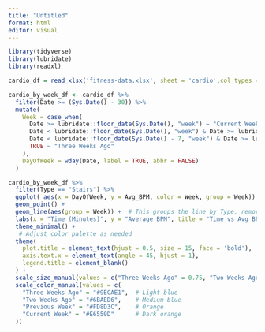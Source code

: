 ```yaml
---
title: "Untitled"
format: html
editor: visual
---
```


```r
library(tidyverse)
library(lubridate)
library(readxl)
```

```r
cardio_df = read_xlsx('fitness-data.xlsx', sheet = 'cardio',col_types = NULL) 
```

```r
cardio_by_week_df <- cardio_df %>% 
  filter(Date >= (Sys.Date() - 30)) %>%
  mutate(
    Week = case_when(
      Date >= lubridate::floor_date(Sys.Date(), "week") ~ "Current Week",
      Date < lubridate::floor_date(Sys.Date(), "week") & Date >= lubridate::floor_date(Sys.Date() - 7, "week") ~ "Previous Week",
      Date < lubridate::floor_date(Sys.Date() - 7, "week") & Date >= lubridate::floor_date(Sys.Date() - 14, "week") ~ "Two Weeks Ago",
      TRUE ~ "Three Weeks Ago"
    ),
    DayOfWeek = wday(Date, label = TRUE, abbr = FALSE) 
  )
```


```r


cardio_by_week_df %>% 
  filter(Type == "Stairs") %>% 
  ggplot( aes(x = DayOfWeek, y = Avg_BPM, color = Week, group = Week)) +
  geom_point() +
  geom_line(aes(group = Week)) +  # This groups the line by Type, remove if not needed
  labs(x = "Time (Minutes)", y = "Average BPM", title = "Time vs Avg BPM by Type") +
  theme_minimal() +
   # Adjust color palette as needed
  theme(
    plot.title = element_text(hjust = 0.5, size = 15, face = 'bold'),
    axis.text.x = element_text(angle = 45, hjust = 1),
    legend.title = element_blank()
  ) +
  scale_size_manual(values = c("Three Weeks Ago" = 0.75, "Two Weeks Ago" = 1.25, "Previous Week" = 1.75, "Current Week" = 2.25)) +  # Adjust sizes here
  scale_color_manual(values = c(
    "Three Weeks Ago" = "#9ECAE1",  # Light blue
    "Two Weeks Ago" = "#6BAED6",    # Medium blue
    "Previous Week" = "#FD8D3C",    # Orange
    "Current Week" = "#E6550D"      # Dark orange
  ))


```

